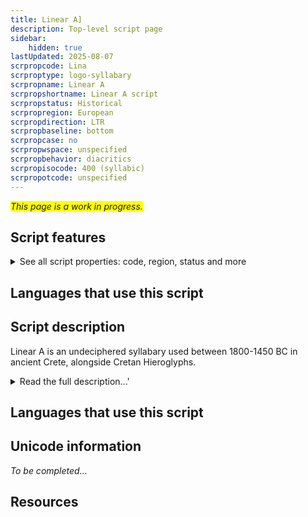 ```yaml
---
title: Linear A]
description: Top-level script page
sidebar:
    hidden: true
lastUpdated: 2025-08-07
scrpropcode: Lina
scrproptype: logo-syllabary
scrpropname: Linear A
scrpropshortname: Linear A script
scrpropstatus: Historical
scrpropregion: European
scrpropdirection: LTR
scrpropbaseline: bottom
scrpropcase: no
scrpropwspace: unspecified
scrpropbehavior: diacritics
scrpropisocode: 400 (syllabic)
scrpropotcode: unspecified
---
```


<span style='background-color:yellow'>_This page is a work in progress._</span>


## Script features

<details>
<summary> See all script properties: code, region, status and more</summary>
<ScriptInfo />
</details>

## Languages that use this script

<WsList script='Lina' wsMax='5' />

## Script description

Linear A is an undeciphered syllabary used between 1800-1450 BC in ancient Crete, alongside Cretan Hieroglyphs.

<details><summary>Read the full description...'</summary>_Not yet available._</details>

## Languages that use this script

<WsList script='Lina' wsMax='5' />

## Unicode information

_To be completed..._

## Resources

<ScriptResources detailSummary='seemore' />

